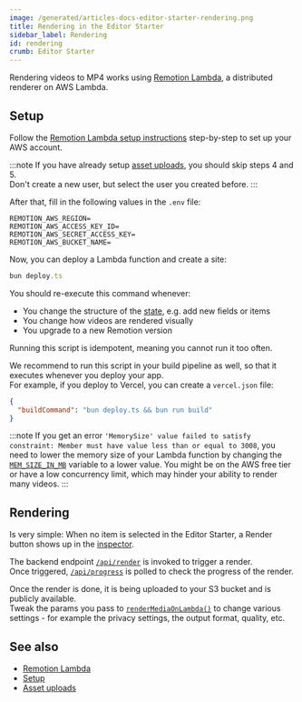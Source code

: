 ```yaml
---
image: /generated/articles-docs-editor-starter-rendering.png
title: Rendering in the Editor Starter
sidebar_label: Rendering
id: rendering
crumb: Editor Starter
---
```


Rendering videos to MP4 works using [Remotion Lambda](/docs/lambda), a distributed renderer on AWS Lambda.

## Setup

Follow the [Remotion Lambda setup instructions](/docs/lambda/setup) step-by-step to set up your AWS account.

:::note
If you have already setup [asset uploads](/docs/editor-starter/asset-uploads), you should skip steps 4 and 5.  
Don't create a new user, but select the user you created before.
:::

After that, fill in the following values in the `.env` file:

```
REMOTION_AWS_REGION=
REMOTION_AWS_ACCESS_KEY_ID=
REMOTION_AWS_SECRET_ACCESS_KEY=
REMOTION_AWS_BUCKET_NAME=
```

Now, you can deploy a Lambda function and create a site:

```ts
bun deploy.ts
```

You should re-execute this command whenever:

- You change the structure of the [state](/docs/editor-starter/state-management), e.g. add new fields or items
- You change how videos are rendered visually
- You upgrade to a new Remotion version

Running this script is idempotent, meaning you cannot run it too often.

We recommend to run this script in your build pipeline as well, so that it executes whenever you deploy your app.  
For example, if you deploy to Vercel, you can create a `vercel.json` file:

```json title="vercel.json"
{
  "buildCommand": "bun deploy.ts && bun run build"
}
```

:::note
If you get an error `'MemorySize' value failed to satisfy constraint: Member must have value less than or equal to 3008`, you need to lower the memory size of your Lambda function by changing the [`MEM_SIZE_IN_MB`](https://github.com/search?q=repo%3Aremotion-dev%2Feditor-starter%20MEM_SIZE_IN_MB&type=code) variable to a lower value. You might be on the AWS free tier or have a low concurrency limit, which may hinder your ability to render many videos.
:::

## Rendering

Is very simple: When no item is selected in the Editor Starter, a Render button shows up in the [inspector](/docs/editor-starter/tracks-items-assets#inspectors).

The backend endpoint [`/api/render`](/docs/editor-starter/backend-routes#post-apirender) is invoked to trigger a render.  
Once triggered, [`/api/progress`](/docs/editor-starter/backend-routes#get-apiprogress) is polled to check the progress of the render.

Once the render is done, it is being uploaded to your S3 bucket and is publicly available.  
Tweak the params you pass to [`renderMediaOnLambda()`](/docs/lambda/rendermediaonlambda) to change various settings - for example the privacy settings, the output format, quality, etc.

## See also

- [Remotion Lambda](/docs/lambda)
- [Setup](/docs/editor-starter/setup)
- [Asset uploads](/docs/editor-starter/asset-uploads)
